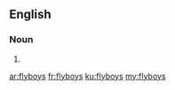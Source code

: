 ==English==

===Noun===
{{head|en}}

# {{plural of|flyboy}}

[[ar:flyboys]]
[[fr:flyboys]]
[[ku:flyboys]]
[[my:flyboys]]